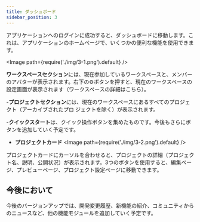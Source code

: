 ```yaml
---
title: ダッシュボード
sidebar_position: 3
---
```


アプリケーションへのログインに成功すると、ダッシュボードに移動します。これは、アプリケーションのホームページで、いくつかの便利な機能を使用できます。

<Image path={require('./img/3-1.png').default} />

 **ワークスペースセクション**には、現在参加しているワークスペースと、メンバーのアバターが表示されます。右下の⚙️ボタンを押すと、現在のワークスペースの設定画面が表示されます（ワークスペースの詳細はこちら）。

-**プロジェクトセクション**には、現在のワークスペースにあるすべてのプロジェクト（アーカイブされたプロ ジェクトを除く）が表示されます。

-**クイックスタート**は、クイック操作ボタンを集めたものです。今後もさらにボタンを追加していく予定です。

- **プロジェクトカード**
<Image path={require('./img/3-2.png').default} />

プロジェクトカードにカーソルを合わせると、プロジェクトの詳細（プロジェクト名、説明、公開状況）が表示されます。3つのボタンを使用すると、編集ページ、プレビューページ、プロジェクト設定ページに移動できます。

## 今後において

今後のバージョンアップでは、開発変更履歴、新機能の紹介、コミュニティからのニュースなど、他の機能モジュールを追加していく予定です。

